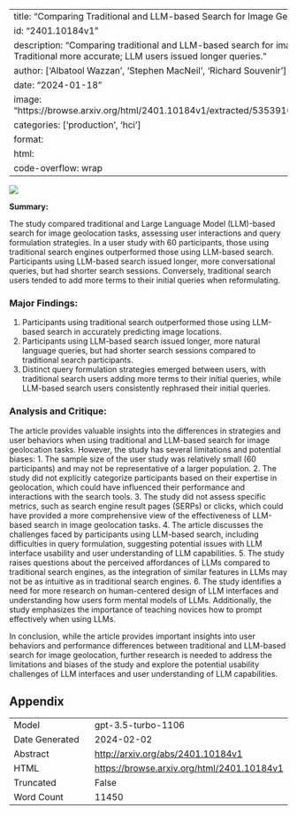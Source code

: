 
---
title: "Comparing Traditional and LLM-based Search for Image Geolocation"
id: "2401.10184v1"
description: "Comparing traditional and LLM-based search for image geolocation. Traditional more accurate; LLM users issued longer queries."
author: ['Albatool Wazzan', 'Stephen MacNeil', 'Richard Souvenir']
date: "2024-01-18"
image: "https://browse.arxiv.org/html/2401.10184v1/extracted/5353910/figs/paris.png"
categories: ['production', 'hci']
format:
  html:
    code-overflow: wrap
---

![](https://browse.arxiv.org/html/2401.10184v1/extracted/5353910/figs/paris.png)

**Summary:**

The study compared traditional and Large Language Model (LLM)-based search for image geolocation tasks, assessing user interactions and query formulation strategies. In a user study with 60 participants, those using traditional search engines outperformed those using LLM-based search. Participants using LLM-based search issued longer, more conversational queries, but had shorter search sessions. Conversely, traditional search users tended to add more terms to their initial queries when reformulating.

### Major Findings:
1. Participants using traditional search outperformed those using LLM-based search in accurately predicting image locations.
2. Participants using LLM-based search issued longer, more natural language queries, but had shorter search sessions compared to traditional search participants.
3. Distinct query formulation strategies emerged between users, with traditional search users adding more terms to their initial queries, while LLM-based search users consistently rephrased their initial queries.

### Analysis and Critique:
The article provides valuable insights into the differences in strategies and user behaviors when using traditional and LLM-based search for image geolocation tasks. However, the study has several limitations and potential biases:
1. The sample size of the user study was relatively small (60 participants) and may not be representative of a larger population.
2. The study did not explicitly categorize participants based on their expertise in geolocation, which could have influenced their performance and interactions with the search tools.
3. The study did not assess specific metrics, such as search engine result pages (SERPs) or clicks, which could have provided a more comprehensive view of the effectiveness of LLM-based search in image geolocation tasks.
4. The article discusses the challenges faced by participants using LLM-based search, including difficulties in query formulation, suggesting potential issues with LLM interface usability and user understanding of LLM capabilities.
5. The study raises questions about the perceived affordances of LLMs compared to traditional search engines, as the integration of similar features in LLMs may not be as intuitive as in traditional search engines.
6. The study identifies a need for more research on human-centered design of LLM interfaces and understanding how users form mental models of LLMs. Additionally, the study emphasizes the importance of teaching novices how to prompt effectively when using LLMs.

In conclusion, while the article provides important insights into user behaviors and performance differences between traditional and LLM-based search for image geolocation, further research is needed to address the limitations and biases of the study and explore the potential usability challenges of LLM interfaces and user understanding of LLM capabilities.

## Appendix

|          |          |
|----------|----------|
| Model     | gpt-3.5-turbo-1106       |
| Date Generated     | 2024-02-02       |
| Abstract | [http://arxiv.org/abs/2401.10184v1](http://arxiv.org/abs/2401.10184v1)        |
| HTML     | [https://browse.arxiv.org/html/2401.10184v1](https://browse.arxiv.org/html/2401.10184v1)       |
| Truncated       | False       |
| Word Count       | 11450       |
